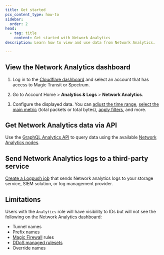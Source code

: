```yaml
---
title: Get started
pcx_content_type: how-to
sidebar:
  order: 2
head:
  - tag: title
    content: Get started with Network Analytics
description: Learn how to view and use data from Network Analytics.

---
```



<Render file="network-analytics-requirements" />

## View the Network Analytics dashboard

1. Log in to the [Cloudflare dashboard](https://dash.cloudflare.com) and select an account that has access to Magic Transit or Spectrum.

2. Go to Account Home > **Analytics & Logs** > **Network Analytics**.

3. Configure the displayed data. You can [adjust the time range](/analytics/network-analytics/configure/time-range/), [select the main metric](/analytics/network-analytics/configure/displayed-data/#select-high-level-metric) (total packets or total bytes), [apply filters](/analytics/network-analytics/configure/displayed-data/#apply-filters), and more.

## Get Network Analytics data via API

Use the [GraphQL Analytics API](/analytics/graphql-api/) to query data using the available [Network Analytics nodes](/analytics/graphql-api/migration-guides/network-analytics-v2/node-reference/).

## Send Network Analytics logs to a third-party service

[Create a Logpush job](/logs/get-started/enable-destinations/) that sends Network analytics logs to your storage service, <GlossaryTooltip term="SIEM">SIEM solution</GlossaryTooltip>, or log management provider.

## Limitations

Users with the `Analytics` role will have visibility to IDs but will not see the following on the Network Analytics dashboard:

- Tunnel names
- Prefix names
- [Magic Firewall](/magic-firewall/) rules
- [DDoS managed rulesets](/ddos-protection/managed-rulesets/)
- Override names